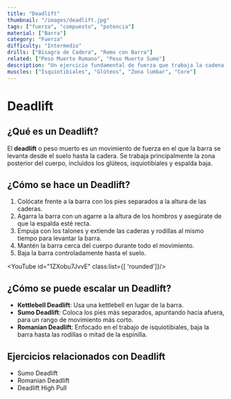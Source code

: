```yaml
---
title: "Deadlift"
thumbnail: "/images/deadlift.jpg"
tags: ["fuerza", "compuesto", "potencia"]
material: ["Barra"]
category: "Fuerza"
difficulty: "Intermedio"
drills: ["Bisagra de Cadera", "Remo con Barra"]
related: ["Peso Muerto Rumano", "Peso Muerto Sumo"]
description: "Un ejercicio fundamental de fuerza que trabaja la cadena posterior, incluyendo los isquiotibiales, glúteos y la zona lumbar."
muscles: ["Isquiotibiales", "Glúteos", "Zona lumbar", "Core"]
---
```


# Deadlift
## ¿Qué es un Deadlift?  
  El **deadlift** o peso muerto es un movimiento de fuerza en el que la barra se levanta desde el suelo hasta la cadera. Se trabaja principalmente la zona posterior del cuerpo, incluidos los glúteos, isquiotibiales y espalda baja.

## ¿Cómo se hace un Deadlift?
  1. Colócate frente a la barra con los pies separados a la altura de las caderas.
  2. Agarra la barra con un agarre a la altura de los hombros y asegúrate de que la espalda esté recta.
  3. Empuja con los talones y extiende las caderas y rodillas al mismo tiempo para levantar la barra.
  4. Mantén la barra cerca del cuerpo durante todo el movimiento.
  5. Baja la barra controladamente hasta el suelo.

<YouTube id="1ZXobu7JvvE" class:list={[ 'rounded']}/>

## ¿Cómo se puede escalar un Deadlift?
  - **Kettlebell Deadlift**: Usa una kettlebell en lugar de la barra.
  - **Sumo Deadlift**: Coloca los pies más separados, apuntando hacia afuera, para un rango de movimiento más corto.
  - **Romanian Deadlift**: Enfocado en el trabajo de isquiotibiales, baja la barra hasta las rodillas o mitad de la espinilla.

## Ejercicios relacionados con Deadlift  
  - Sumo Deadlift
  - Romanian Deadlift
  - Deadlift High Pull